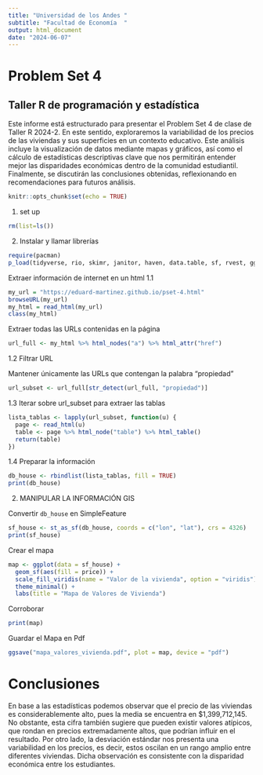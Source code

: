 ```yaml
---
title: "Universidad de los Andes "
subtitle: "Facultad de Economía  "
output: html_document
date: "2024-06-07"
---
```


# Problem Set 4 

## Taller R de programación y estadística 


Este informe está estructurado para presentar el Problem Set 4 de clase de Taller R 2024-2. En este sentido, exploraremos la variabilidad de los precios de las viviendas y sus superficies en un contexto educativo. Este análisis incluye la visualización de datos mediante mapas y gráficos, así como el cálculo de estadísticas descriptivas clave que nos permitirán entender mejor las disparidades económicas dentro de la comunidad estudiantil. Finalmente, se discutirán las conclusiones obtenidas, reflexionando en recomendaciones para futuros análisis.



```r
knitr::opts_chunk$set(echo = TRUE)
```


1. set up
```r
rm(list=ls())
```

2. Instalar y llamar librerías

```r
require(pacman)
p_load(tidyverse, rio, skimr, janitor, haven, data.table, sf, rvest, ggplot2, viridis)
```


 Extraer información de internet en un html
1.1
```r
my_url = "https://eduard-martinez.github.io/pset-4.html"
browseURL(my_url) 
my_html = read_html(my_url) 
class(my_html) 
```


Extraer todas las URLs contenidas en la página

```r
url_full <- my_html %>% html_nodes("a") %>% html_attr("href")

```

 1.2 Filtrar URL

 Mantener únicamente las URLs que contengan la palabra "propiedad"
 
```r
url_subset <- url_full[str_detect(url_full, "propiedad")]

```
 

1.3 Iterar sobre url_subset para extraer las tablas


```r
lista_tablas <- lapply(url_subset, function(u) {
  page <- read_html(u)
  table <- page %>% html_node("table") %>% html_table()
  return(table)
})

```


1.4 Preparar la información


```r
db_house <- rbindlist(lista_tablas, fill = TRUE)
print(db_house)

```


2. MANIPULAR LA INFORMACIÓN GIS

Convertir `db_house` en SimpleFeature

```r
sf_house <- st_as_sf(db_house, coords = c("lon", "lat"), crs = 4326)
print(sf_house)

```

Crear el mapa

```r
map <- ggplot(data = sf_house) +
  geom_sf(aes(fill = price)) +  
  scale_fill_viridis(name = "Valor de la vivienda", option = "viridis") +
  theme_minimal() +
  labs(title = "Mapa de Valores de Vivienda")
```

Corroborar
```r
print(map)
```

Guardar el Mapa en Pdf
```r
ggsave("mapa_valores_vivienda.pdf", plot = map, device = "pdf")
```

# Conclusiones

En base a las estadísticas podemos observar que el precio de las viviendas es considerablemente alto, pues la media se encuentra en  $1,399,712,145. No obstante, esta cifra también sugiere que pueden existir valores atípicos, que rondan  en precios extremadamente altos, que podrían influir en el resultado. Por otro lado, la desviación estándar nos presenta una variabilidad en los precios, es decir, estos oscilan en un rango amplio entre diferentes viviendas. Dicha observación  es consistente con la disparidad económica entre los estudiantes.






